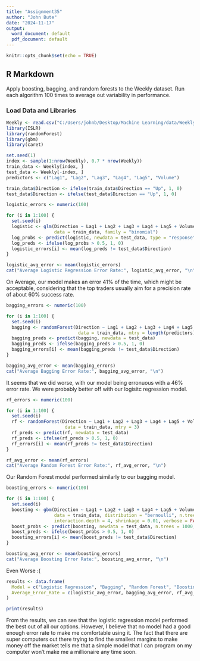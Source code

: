 ---
title: "Assignment35"
author: "John Bute"
date: "2024-11-17"
output:
  word_document: default
  pdf_document: default
---

```{r setup, include=FALSE}
knitr::opts_chunk$set(echo = TRUE)
```

## R Markdown
Apply boosting, bagging, and random forests to the Weekly dataset. Run each algorithm 100 times to average out variability in performance. 

### Load Data and Libraries
```{r}
Weekly <- read.csv("C:/Users/johnb/Desktop/Machine Learning/data/Weekly.csv")
library(ISLR)
library(randomForest)
library(gbm)
library(caret)
```

```{r}
set.seed(1)
index <- sample(1:nrow(Weekly), 0.7 * nrow(Weekly))
train_data <- Weekly[index, ]
test_data <- Weekly[-index, ]
predictors <- c("Lag1", "Lag2", "Lag3", "Lag4", "Lag5", "Volume")

train_data$Direction <- ifelse(train_data$Direction == "Up", 1, 0)
test_data$Direction <- ifelse(test_data$Direction == "Up", 1, 0)
```

```{r}
logistic_errors <- numeric(100)

for (i in 1:100) {
  set.seed(i)
  logistic <- glm(Direction ~ Lag1 + Lag2 + Lag3 + Lag4 + Lag5 + Volume, 
                  data = train_data, family = "binomial")
  log_probs <- predict(logistic, newdata = test_data, type = "response")
  log_preds <- ifelse(log_probs > 0.5, 1, 0)
  logistic_errors[i] <- mean(log_preds != test_data$Direction)
}

logistic_avg_error <- mean(logistic_errors)
cat("Average Logistic Regression Error Rate:", logistic_avg_error, "\n")
```
On Average, our model makes an error 41% of the time, which might be acceptable, considering that the top traders usually aim for a precision rate of about 60% success rate.
```{r}
bagging_errors <- numeric(100)

for (i in 1:100) {
  set.seed(i)
  bagging <- randomForest(Direction ~ Lag1 + Lag2 + Lag3 + Lag4 + Lag5 + Volume, 
                           data = train_data, mtry = length(predictors))
  bagging_preds <- predict(bagging, newdata = test_data)
  bagging_preds <- ifelse(bagging_preds > 0.5, 1, 0)
  bagging_errors[i] <- mean(bagging_preds != test_data$Direction)
}

bagging_avg_error <- mean(bagging_errors)
cat("Average Bagging Error Rate:", bagging_avg_error, "\n")
```

It seems that we did worse, with our model being erronuous with a 46% error rate. We were probably better off with our logisitc regression model. 

```{r}
rf_errors <- numeric(100)

for (i in 1:100) {
  set.seed(i)
  rf <- randomForest(Direction ~ Lag1 + Lag2 + Lag3 + Lag4 + Lag5 + Volume, 
                      data = train_data, mtry = 3)
  rf_preds <- predict(rf, newdata = test_data)
  rf_preds <- ifelse(rf_preds > 0.5, 1, 0)
  rf_errors[i] <- mean(rf_preds != test_data$Direction)
}

rf_avg_error <- mean(rf_errors)
cat("Average Random Forest Error Rate:", rf_avg_error, "\n")
```
Our Random Forest model performed similarly to our bagging model.
```{r}
boosting_errors <- numeric(100)

for (i in 1:100) {
  set.seed(i)
  boosting <- gbm(Direction ~ Lag1 + Lag2 + Lag3 + Lag4 + Lag5 + Volume, 
                  data = train_data, distribution = "bernoulli", n.trees = 1000, 
                  interaction.depth = 4, shrinkage = 0.01, verbose = FALSE)
  boost_probs <- predict(boosting, newdata = test_data, n.trees = 1000, type = "response")
  boost_preds <- ifelse(boost_probs > 0.5, 1, 0)
  boosting_errors[i] <- mean(boost_preds != test_data$Direction)
}

boosting_avg_error <- mean(boosting_errors)
cat("Average Boosting Error Rate:", boosting_avg_error, "\n")
```
Even Worse :(

```{r}
results <- data.frame(
  Model = c("Logistic Regression", "Bagging", "Random Forest", "Boosting"),
  Average_Error_Rate = c(logistic_avg_error, bagging_avg_error, rf_avg_error, boosting_avg_error)
)

print(results)
```

From the results, we can see that the logistic regression model performed the best out of all our options. However, I believe that no model had a good enough error rate to make me comfortable using it. The fact that there are super computers out there trying to find the smallest margins to make money off the market tells me that a simple model that I can program on my computer won't make me a millionaire any time soon.